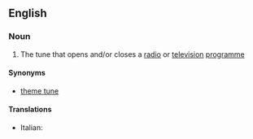 ==English==

===Noun===
{{en-noun|sg=[[signature]] [[tune]]}}

#{{music}} The tune that opens and/or closes a [[radio]] or [[television]] [[programme]]

====Synonyms====
*[[theme tune]]

====Translations====
{{trans-top}}
* Italian: {{t-|it|sigla musicale|f}}
{{trans-mid}}

{{trans-bottom}}